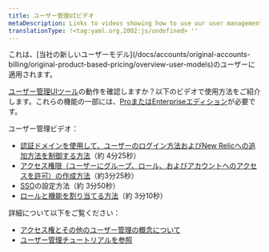 ```yaml
---
title: ユーザー管理UIビデオ
metaDescription: Links to videos showing how to use our user management UI
translationType: !<tag:yaml.org,2002:js/undefined> ''
---
```


<Callout variant="important">
  これは、[当社の新しいユーザーモデル](/docs/accounts/original-accounts-billing/original-product-based-pricing/overview-user-models)のユーザーに適用されます。
</Callout>

[ユーザー管理UIツール](/docs/accounts/accounts-billing/new-relic-one-user-management/user-management-ui-and-tasks#where)の動作を確認しますか？以下のビデオで使用方法をご紹介します。これらの機能の一部には、[ProまたはEnterpriseエディション](/docs/accounts/accounts-billing/new-relic-one-user-management/user-management-ui-and-tasks#requirements)が必要です。

ユーザー管理ビデオ：

* [認証ドメインを使用して、ユーザーのログイン方法およびNew Relicへの追加方法を制御する方法](https://www.youtube.com/watch?v=Z00-KzGh2XY)（約 4分25秒）
* [アクセス権限（ユーザーにグループ、ロール、およびアカウントへのアクセスを許可）の作成方法](https://www.youtube.com/watch?v=dninMzr_zHc)（約3分25秒）
* [SSO](https://www.youtube.com/watch?v=uFjqCQcSo8g)の設定方法（約 3分50秒）
* [ロールと機能を割り当てる方法](https://www.youtube.com/watch?v=CBa0jWINQiw)（約 3分10秒）

詳細について以下をご覧ください：

* [アクセス権とその他のユーザー管理の概念について](/docs/accounts/accounts-billing/new-relic-one-user-management/user-management-concepts#understand-concepts)
* [ユーザー管理チュートリアルを参照](/docs/accounts/accounts-billing/new-relic-one-user-management/tutorial-add-new-user-groups-roles-new-relic-one-user-model)